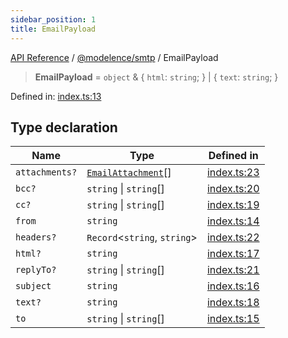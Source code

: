 ```yaml
---
sidebar_position: 1
title: EmailPayload
---
```


[API Reference](/api-reference/@modelence/smtp/type-aliases/../../../index) / [@modelence/smtp](/api-reference/@modelence/smtp/type-aliases/../index) / EmailPayload

> **EmailPayload** = `object` & \{ `html`: `string`; \} \| \{ `text`: `string`; \}

Defined in: [index.ts:13](https://github.com/modelence/modelence/blob/72f2a5050bb3bf1619f84e102334e228d88425d2/packages/smtp/src/index.ts#L13)

## Type declaration

| Name | Type | Defined in |
| ------ | ------ | ------ |
| `attachments?` | [`EmailAttachment`](/api-reference/@modelence/smtp/type-aliases/EmailAttachment)[] | [index.ts:23](https://github.com/modelence/modelence/blob/72f2a5050bb3bf1619f84e102334e228d88425d2/packages/smtp/src/index.ts#L23) |
| `bcc?` | `string` \| `string`[] | [index.ts:20](https://github.com/modelence/modelence/blob/72f2a5050bb3bf1619f84e102334e228d88425d2/packages/smtp/src/index.ts#L20) |
| `cc?` | `string` \| `string`[] | [index.ts:19](https://github.com/modelence/modelence/blob/72f2a5050bb3bf1619f84e102334e228d88425d2/packages/smtp/src/index.ts#L19) |
| `from` | `string` | [index.ts:14](https://github.com/modelence/modelence/blob/72f2a5050bb3bf1619f84e102334e228d88425d2/packages/smtp/src/index.ts#L14) |
| `headers?` | `Record`\<`string`, `string`\> | [index.ts:22](https://github.com/modelence/modelence/blob/72f2a5050bb3bf1619f84e102334e228d88425d2/packages/smtp/src/index.ts#L22) |
| `html?` | `string` | [index.ts:17](https://github.com/modelence/modelence/blob/72f2a5050bb3bf1619f84e102334e228d88425d2/packages/smtp/src/index.ts#L17) |
| `replyTo?` | `string` \| `string`[] | [index.ts:21](https://github.com/modelence/modelence/blob/72f2a5050bb3bf1619f84e102334e228d88425d2/packages/smtp/src/index.ts#L21) |
| `subject` | `string` | [index.ts:16](https://github.com/modelence/modelence/blob/72f2a5050bb3bf1619f84e102334e228d88425d2/packages/smtp/src/index.ts#L16) |
| `text?` | `string` | [index.ts:18](https://github.com/modelence/modelence/blob/72f2a5050bb3bf1619f84e102334e228d88425d2/packages/smtp/src/index.ts#L18) |
| `to` | `string` \| `string`[] | [index.ts:15](https://github.com/modelence/modelence/blob/72f2a5050bb3bf1619f84e102334e228d88425d2/packages/smtp/src/index.ts#L15) |
